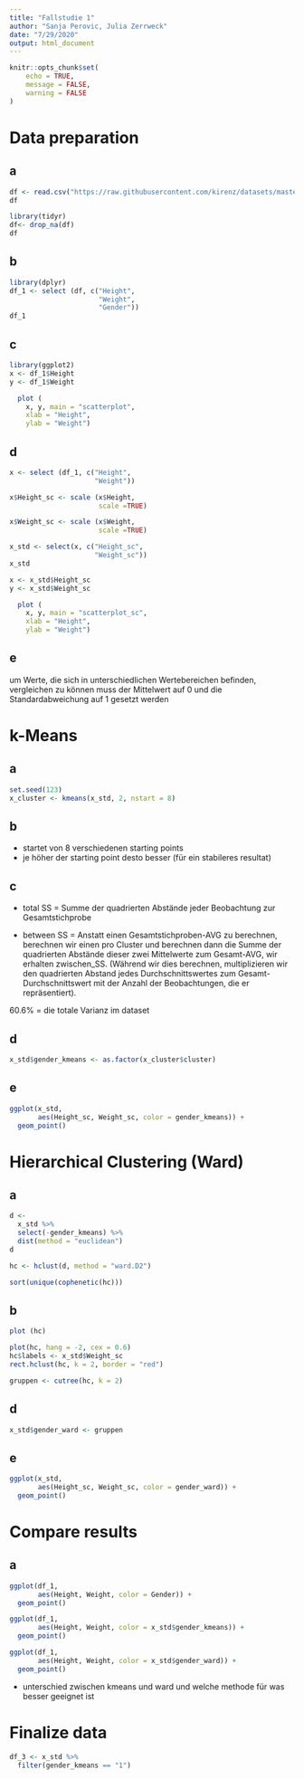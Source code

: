 ```yaml
---
title: "Fallstudie 1"
author: "Sanja Perovic, Julia Zerrweck"
date: "7/29/2020"
output: html_document
---
```


```r
knitr::opts_chunk$set(
	echo = TRUE,
	message = FALSE,
	warning = FALSE
)
```

# Data preparation
## a
```r
df <- read.csv("https://raw.githubusercontent.com/kirenz/datasets/master/responses.csv")
df
```
```r
library(tidyr)
df<- drop_na(df)
df
```
## b
```r
library(dplyr)
df_1 <- select (df, c("Height",
                      "Weight",
                      "Gender"))
df_1
```
## c
```r
library(ggplot2)
x <- df_1$Height
y <- df_1$Weight

  plot (
    x, y, main = "scatterplot",
    xlab = "Height",
    ylab = "Weight")
```

## d
```r
x <- select (df_1, c("Height",
                     "Weight"))

x$Height_sc <- scale (x$Height,
                      scale =TRUE)

x$Weight_sc <- scale (x$Weight,
                      scale =TRUE)

x_std <- select(x, c("Height_sc",
                     "Weight_sc"))
x_std
```
```r
x <- x_std$Height_sc
y <- x_std$Weight_sc

  plot (
    x, y, main = "scatterplot_sc",
    xlab = "Height",
    ylab = "Weight")
```

## e
um Werte, die sich in unterschiedlichen Wertebereichen befinden, vergleichen zu können muss der Mittelwert auf 0 und die Standardabweichung auf 1 gesetzt werden

# k-Means

## a
```r
set.seed(123)
x_cluster <- kmeans(x_std, 2, nstart = 8)
```

## b

- startet von 8 verschiedenen starting points
- je höher der starting point desto besser (für ein stabileres resultat)

## c

- total SS = Summe der quadrierten Abstände jeder Beobachtung zur Gesamtstichprobe 

- between SS = Anstatt einen Gesamtstichproben-AVG zu berechnen, berechnen wir einen pro Cluster und berechnen dann die Summe der quadrierten Abstände dieser zwei Mittelwerte zum Gesamt-AVG, wir erhalten zwischen_SS. (Während wir dies berechnen, multiplizieren wir den quadrierten Abstand jedes Durchschnittswertes zum Gesamt-Durchschnittswert mit der Anzahl der Beobachtungen, die er repräsentiert).

60.6% = die totale Varianz im dataset

## d

```r
x_std$gender_kmeans <- as.factor(x_cluster$cluster)

```

## e

```r
ggplot(x_std, 
       aes(Height_sc, Weight_sc, color = gender_kmeans)) + 
  geom_point()

```

# Hierarchical Clustering (Ward)

## a
```r
d <- 
  x_std %>% 
  select(-gender_kmeans) %>% 
  dist(method = "euclidean")
d
```


```r
hc <- hclust(d, method = "ward.D2") 
```

```r
sort(unique(cophenetic(hc)))
```

## b
```r
plot (hc)

```
```r
plot(hc, hang = -2, cex = 0.6)
hc$labels <- x_std$Weight_sc
rect.hclust(hc, k = 2, border = "red")
```
```r
gruppen <- cutree(hc, k = 2) 
```


## d
```r
x_std$gender_ward <- gruppen

```

## e
```r
ggplot(x_std, 
       aes(Height_sc, Weight_sc, color = gender_ward)) + 
  geom_point()
```
# Compare results

## a
```r
ggplot(df_1, 
       aes(Height, Weight, color = Gender)) + 
  geom_point()

ggplot(df_1, 
       aes(Height, Weight, color = x_std$gender_kmeans)) + 
  geom_point()

ggplot(df_1, 
       aes(Height, Weight, color = x_std$gender_ward)) + 
  geom_point()
```

- unterschied zwischen kmeans und ward und welche methode für was besser geeignet ist

# Finalize data
```r
df_3 <- x_std %>%
  filter(gender_kmeans == "1")
```

